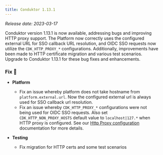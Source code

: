 ```yaml
---
title: Conduktor 1.13.1
---
```


*Release date: 2023-03-17*

Conduktor version 1.13.1 is now available, addressing bugs and improving HTTP proxy support. The Platform now correctly uses the configured external URL for SSO callback URL resolution, and OIDC SSO requests now utilize the `CDK_HTTP_PROXY_*` configurations. Additionally, improvements have been made to HTTP certificate migration and various test scenarios. Upgrade to Conduktor 1.13.1 for these bug fixes and enhancements.

### Fix 🔨

- **Platform**

  - Fix an issue whereby platform does not take hostname from `platform.external.url`. Now the configured external url is always used for SSO callback url resolution.
  - Fix an issue whereby `CDK_HTTP_PROXY_*` configurations were not being used for OIDC SSO requests. Also set `CDK_HTTP_NON_PROXY_HOSTS` default value to `localhost|127.*` when HTTP proxy is configured. See our [Http Proxy configuration](https://docs.conduktor.io/platform/get-started/configuration/http-proxy-configuration/) documentation for more details.

- **Testing**

  - Fix migration for HTTP certs and some test scenarios
